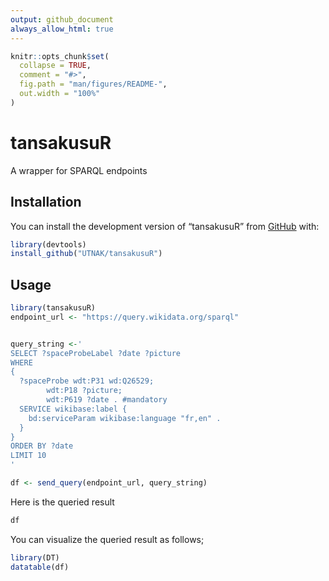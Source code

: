 ```yaml
---
output: github_document
always_allow_html: true
---
```


<!-- README.md is generated from README.Rmd. Please edit that file -->

```r
knitr::opts_chunk$set(
  collapse = TRUE,
  comment = "#>",
  fig.path = "man/figures/README-",
  out.width = "100%"
)
```

# tansakusuR

A wrapper for SPARQL endpoints

## Installation

You can install the development version of "tansakusuR" from [GitHub](https://github.com/UTNAK/tansakusuR) with:

```r
library(devtools)
install_github("UTNAK/tansakusuR")
```

## Usage

```r
library(tansakusuR)
endpoint_url <- "https://query.wikidata.org/sparql"


query_string <-'
SELECT ?spaceProbeLabel ?date ?picture
WHERE
{
  ?spaceProbe wdt:P31 wd:Q26529;
        wdt:P18 ?picture;
        wdt:P619 ?date . #mandatory
  SERVICE wikibase:label {
    bd:serviceParam wikibase:language "fr,en" .
  }
}
ORDER BY ?date
LIMIT 10
'

df <- send_query(endpoint_url, query_string)
```

Here is the queried result

```r
df
```

You can visualize the queried result as follows;

```r
library(DT)
datatable(df)
```
